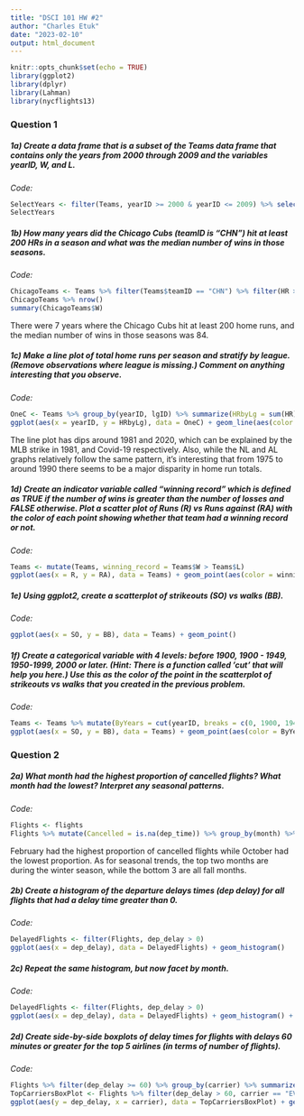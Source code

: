 ```yaml
---
title: "DSCI 101 HW #2"
author: "Charles Etuk"
date: "2023-02-10"
output: html_document
---
```


```r
knitr::opts_chunk$set(echo = TRUE)
library(ggplot2)
library(dplyr)
library(Lahman)
library(nycflights13)
```
### Question 1
##### 1a) Create a data frame that is a subset of the Teams data frame that contains only the years from 2000 through 2009 and the variables yearID, W, and L.
_*Code:*_
```r
SelectYears <- filter(Teams, yearID >= 2000 & yearID <= 2009) %>% select(yearID, W, L)
SelectYears
```

##### 1b) How many years did the Chicago Cubs (teamID is “CHN”) hit at least 200 HRs in a season and what was the median number of wins in those seasons.
_*Code:*_
```r
ChicagoTeams <- Teams %>% filter(Teams$teamID == "CHN") %>% filter(HR >= 200)
ChicagoTeams %>% nrow()
summary(ChicagoTeams$W)
```
There were 7 years where the Chicago Cubs hit at least 200 home runs, and the median number of wins in those seasons was 84.


##### 1c) Make a line plot of total home runs per season and stratify by league. (Remove observations where league is missing.) Comment on anything interesting that you observe.
_*Code:*_
``` r
OneC <- Teams %>% group_by(yearID, lgID) %>% summarize(HRbyLg = sum(HR))
ggplot(aes(x = yearID, y = HRbyLg), data = OneC) + geom_line(aes(color = lgID)) 
```


The line plot has dips around 1981 and 2020, which can be explained by the MLB strike in 1981, and Covid-19 respectively. Also, while the NL and AL graphs relatively follow the same pattern, it's interesting that from 1975 to around 1990 there seems to be a major disparity in home run totals. 


##### 1d)  Create an indicator variable called “winning record” which is defined as TRUE if the number of wins is greater than the number of losses and FALSE otherwise. Plot a scatter plot of Runs (R) vs Runs against (RA) with the color of each point showing whether that team had a winning record or not.
_*Code:*_
```r
Teams <- mutate(Teams, winning_record = Teams$W > Teams$L)
ggplot(aes(x = R, y = RA), data = Teams) + geom_point(aes(color = winning_record))
```


##### 1e) Using ggplot2, create a scatterplot of strikeouts (SO) vs walks (BB).
_*Code:*_
```r
ggplot(aes(x = SO, y = BB), data = Teams) + geom_point()
```

##### 1f) Create a categorical variable with 4 levels: before 1900, 1900 - 1949, 1950-1999, 2000 or later. (Hint: There is a function called ’cut’ that will help you here.) Use this as the color of the point in the scatterplot of strikeouts vs walks that you created in the previous problem.
_*Code:*_
```r
Teams <- Teams %>% mutate(ByYears = cut(yearID, breaks = c(0, 1900, 1949, 1999, 2023), labels = c("pre-1900", "1900-1949", "1950-1999", "post-2000")))
ggplot(aes(x = SO, y = BB), data = Teams) + geom_point(aes(color = ByYears))
```

### Question 2
##### 2a) What month had the highest proportion of cancelled flights? What month had the lowest? Interpret any seasonal patterns.
_*Code:*_
```r
Flights <- flights
Flights %>% mutate(Cancelled = is.na(dep_time)) %>% group_by(month) %>% summarize(PropCancelled = mean(Cancelled)) %>% arrange(-PropCancelled)
```
February had the highest proportion of cancelled flights while October had the lowest proportion. As for seasonal trends, the top two months are during the winter season, while the bottom 3 are all fall months.  


##### 2b) Create a histogram of the departure delays times (dep delay) for all flights that had a delay time greater than 0.
_*Code:*_
```r
DelayedFlights <- filter(Flights, dep_delay > 0)
ggplot(aes(x = dep_delay), data = DelayedFlights) + geom_histogram()
```

##### 2c) Repeat the same histogram, but now facet by month.
_*Code:*_
```r
DelayedFlights <- filter(Flights, dep_delay > 0)
ggplot(aes(x = dep_delay), data = DelayedFlights) + geom_histogram() + facet_wrap(~month)
```

##### 2d) Create side-by-side boxplots of delay times for flights with delays 60 minutes or greater for the top 5 airlines (in terms of number of flights).
_*Code:*_
```r
Flights %>% filter(dep_delay >= 60) %>% group_by(carrier) %>% summarize(TotalFlights = table(carrier)) %>% arrange(-TotalFlights) %>% head(5)
TopCarriersBoxPlot <- Flights %>% filter(dep_delay > 60, carrier == "EV" | carrier == "B6" | carrier == "UA" | carrier == "DL" | carrier == "MQ")
ggplot(aes(y = dep_delay, x = carrier), data = TopCarriersBoxPlot) + geom_boxplot(aes(color = carrier))
```









